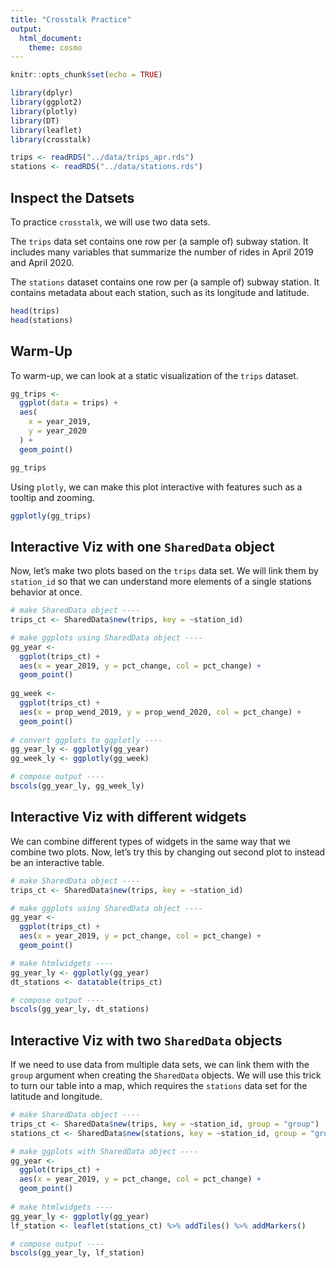 ```yaml
---
title: "Crosstalk Practice"
output: 
  html_document:
    theme: cosmo
---
```


```r
knitr::opts_chunk$set(echo = TRUE)
```

```r
library(dplyr)
library(ggplot2)
library(plotly)
library(DT)
library(leaflet)
library(crosstalk)
```

```r
trips <- readRDS("../data/trips_apr.rds")
stations <- readRDS("../data/stations.rds")
```

## Inspect the Datsets

To practice `crosstalk`, we will use two data sets. 

The `trips` data set contains one row per (a sample of) subway station. It includes many variables that summarize the number of rides in April 2019 and April 2020. 

The `stations` dataset contains one row per (a sample of) subway station. It contains metadata about each station, such as its longitude and latitude.

```r
head(trips)
head(stations)
```

## Warm-Up

To warm-up, we can look at a static visualization of the `trips` dataset.

```r
gg_trips <- 
  ggplot(data = trips) +
  aes(
    x = year_2019,
    y = year_2020
  ) +
  geom_point()

gg_trips
```

Using `plotly`, we can make this plot interactive with features such as a tooltip and zooming. 

```r
ggplotly(gg_trips)
```

## Interactive Viz with one `SharedData` object

Now, let's make two plots based on the `trips` data set. We will link them by `station_id` so that we can understand more elements of a single stations behavior at once. 

```r
# make SharedData object ----
trips_ct <- SharedData$new(trips, key = ~station_id)

# make ggplots using SharedData object ----
gg_year <-
  ggplot(trips_ct) +
  aes(x = year_2019, y = pct_change, col = pct_change) +
  geom_point()
  
gg_week <- 
  ggplot(trips_ct) +
  aes(x = prop_wend_2019, y = prop_wend_2020, col = pct_change) +
  geom_point()
  
# convert ggplots to ggplotly ----
gg_year_ly <- ggplotly(gg_year)
gg_week_ly <- ggplotly(gg_week)

# compose output ----
bscols(gg_year_ly, gg_week_ly)
```

## Interactive Viz with different widgets 

We can combine different types of widgets in the same way that we combine two plots. Now, let's try this by changing out second plot to instead be an interactive table.

```r
# make SharedData object ----
trips_ct <- SharedData$new(trips, key = ~station_id)

# make ggplots using SharedData object ----
gg_year <-
  ggplot(trips_ct) +
  aes(x = year_2019, y = pct_change, col = pct_change) +
  geom_point()

# make htmlwidgets ----
gg_year_ly <- ggplotly(gg_year)
dt_stations <- datatable(trips_ct)

# compose output ----
bscols(gg_year_ly, dt_stations)
```

## Interactive Viz with two `SharedData` objects

If we need to use data from multiple data sets, we can link them with the `group` argument when creating the `SharedData` objects. We will use this trick to turn our table into a map, which requires the `stations` data set for the latitude and longitude.

```r
# make SharedData object ----
trips_ct <- SharedData$new(trips, key = ~station_id, group = "group")
stations_ct <- SharedData$new(stations, key = ~station_id, group = "group")

# make ggplots with SharedData object ----
gg_year <-
  ggplot(trips_ct) +
  aes(x = year_2019, y = pct_change, col = pct_change) +
  geom_point()
  
# make htmlwidgets ----
gg_year_ly <- ggplotly(gg_year)
lf_station <- leaflet(stations_ct) %>% addTiles() %>% addMarkers()

# compose output ----
bscols(gg_year_ly, lf_station)
```

